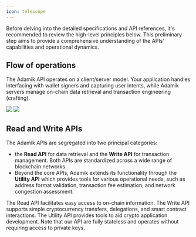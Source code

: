 ```yaml
---
icon: telescope
---
```


Before delving into the detailed specifications and API references, it's recommended to review the high-level principles below. This preliminary step aims to provide a comprehensive understanding of the APIs' capabilities and operational dynamics.

## Flow of operations

The Adamik API operates on a client/server model. 
Your application handles interfacing with wallet signers and capturing user intents, while Adamik servers manage on-chain data retrieval and transaction engineering (crafting).

<img className="block h-128 dark:hidden" src="../images/operation_flow_light.svg" />
<img className="hidden h-128 dark:block" src="../images/operation_flow_dark.svg" />


## Read and Write APIs


The Adamik APIs are segregated into two principal categories: 
- the **Read API** for data retrieval and the **Write API** for transaction management. Both APIs are standardized across a wide range of blockchain networks.
- Beyond the core APIs, Adamik extends its functionality through the **Utility API** which provides tools for various operational needs, such as address format validation, transaction fee estimation, and network congestion assessment.



<CardGroup cols={3}>
  <Card
    title="Read API"
    icon="readme"
    href="../api-reference/endpoint/get-apichains"
  >
The Read API facilitates easy access to on-chain information.
</Card>
  <Card
    title="Write API"
    icon="pen-to-square"
    href="../api-reference/endpoint/post-apitransactionencode"
  >
The Write API supports simple cryptocurrency transfers, delegations, and smart contract interactions.

  </Card>
  <Card
    title="Utility API"
    icon="gear"
    href="../api-reference/endpoint/post-apiaddressencode"
  >
The Utility API provides tools to aid crypto application development.
</Card>
</CardGroup>

<Info>
  Note that our API are fully stateless and operates without requiring access to private keys.
</Info>


